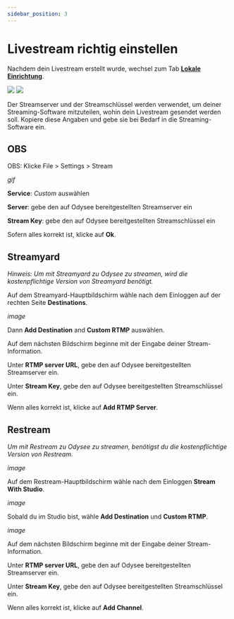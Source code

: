 ---
sidebar_position: 3
---

# Livestream richtig einstellen 

Nachdem dein Livestream erstellt wurde, wechsel zum Tab **[Lokale Einrichtung](https://odysee.com/$/livestream?t=Setup)**.

![](/img/de/stream_key_and_stream_server_screen_dark.png#dark)
![](/img/de/stream_key_and_stream_server_screen_light.png#light)

Der Streamserver und der Streamschlüssel werden verwendet, um deiner Streaming-Software mitzuteilen, wohin dein Livestream gesendet werden soll. Kopiere diese Angaben und gebe sie bei Bedarf in die Streaming-Software ein.

## OBS

OBS: Klicke File > Settings > Stream

*gif*

**Service**: *Custom* auswählen

**Server**: gebe den auf Odysee bereitgestellten Streamserver ein

**Stream Key**: gebe den auf Odysee bereitgestellten Streamschlüssel ein

Sofern alles korrekt ist, klicke auf **Ok**.

## Streamyard

*Hinweis: Um mit Streamyard zu Odysee zu streamen, wird die kostenpflichtige Version von Streamyard benötigt.*

Auf dem Streamyard-Hauptbildschirm wähle nach dem Einloggen auf der rechten Seite **Destinations**.

*image*

Dann **Add Destination** and **Custom RTMP** auswählen.

Auf dem nächsten Bildschirm beginne mit der Eingabe deiner Stream-Information.

Unter **RTMP server URL**, gebe den auf Odysee bereitgestellten Streamserver ein.

Unter **Stream Key**, gebe den auf Odysee bereitgestellten Streamschlüssel ein.

Wenn alles korrekt ist, klicke auf **Add RTMP Server**.


## Restream

*Um mit Restream zu Odysee zu streamen, benötigst du die kostenpflichtige Version von Restream.*

*image*

Auf dem Restream-Hauptbildschirm wähle nach dem Einloggen **Stream With Studio**.

*image*

Sobald du im Studio bist, wähle **Add Destination** und **Custom RTMP**.

*image*

Auf dem nächsten Bildschirm beginne mit der Eingabe deiner Stream-Information.

Unter **RTMP server URL**, gebe den auf Odysee bereitgestellten Streamserver ein.

Unter **Stream Key**, gebe den auf Odysee bereitgestellten Streamschlüssel ein.

Wenn alles korrekt ist, klicke auf **Add Channel**.
